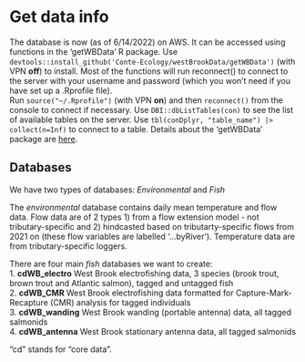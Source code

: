 # Get data info

The database is now (as of 6/14/2022) on AWS. It can be accessed using functions in the 'getWBData' R package. Use `devtools::install_github('Conte-Ecology/westBrookData/getWBData')` (with VPN **off**) to install. Most of the functions will run reconnect() to connect to the server with your username and password (which you won't need if you have set up a .Rprofile file).\
Run `source("~/.Rprofile")` (with VPN **on**) and then `reconnect()` from the console to connect if necessary. Use `DBI::dbListTables(con)` to see the list of available tables on the server. Use `tbl(conDplyr, "table_name") |> collect(n=Inf)` to connect to a table.  Details about the 'getWBData' package are [here](https://github.com/Conte-Ecology/westBrookData/blob/master/getWBData/vignettes/getWBDataTutorial.pdf).

## Databases

We have two types of databases: *Environmental* and *Fish*

The *environmental* database contains daily mean temperature and flow data. Flow data are of 2 types 1) from a flow extension model - not tributary-specific and 2) hindcasted based on tributarty-specific flows from 2021 on (these flow variables are labelled '...byRiver'). Temperature data are from tributary-specific loggers.

There are four main *fish* databases we want to create:\
1. **cdWB_electro** West Brook electrofishing data, 3 species (brook trout, brown trout and Atlantic salmon), tagged and untagged fish\
2. **cdWB_CMR** West Brook electrofishing data formatted for Capture-Mark-Recapture (CMR) analysis for tagged individuals\
3. **cdWB_wanding** West Brook wanding (portable antenna) data, all tagged salmonids\
4. **cdWB_antenna** West Brook stationary antenna data, all tagged salmonids

"cd" stands for "core data".  

